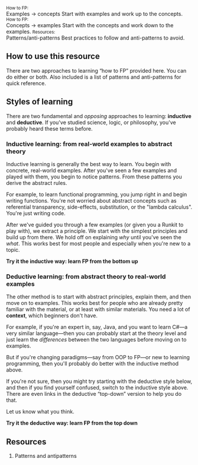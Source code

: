 
<Cards>
  <Card>
    <CardImage name='pattern.jpg' to='/inductive/' />
    <CardTitle>
      <small>How to FP:</small><br/>
      <Link to='/inductive/' aria-label='Bottom-up FP'>Examples &rarr; concepts</Link> 
    </CardTitle>
    <CardDescription>
      Start with examples and work up to the concepts.
    </CardDescription>
  </Card>
  <Card>
    <CardImage name='pattern.jpg' to='/deductive/' />
    <CardTitle>
      <small>How to FP:</small><br/>
      <Link to='/deductive/' aria-label='Top-down FP'>Concepts &rarr; examples</Link>
    </CardTitle>
    <CardDescription>
      Start with the concepts and work down to the examples.
    </CardDescription>
  </Card>
  <Card>
    <CardImage name='pattern.jpg' to='/patterns-antipatterns/' />
    <CardTitle>
      <small>Resources:</small><br/>
      <Link to='/patterns-antipatterns/' aria-label='Patterns and antipatterns'>Patterns/anti-patterns</Link>
    </CardTitle>
    <CardDescription>
      Best practices to follow and anti-patterns to avoid.
    </CardDescription>
  </Card>
</Cards>

## How to use this resource

There are two approaches to learning &ldquo;how to FP&rdquo; provided here. You can do either or both. Also included is a list of patterns and anti-patterns for quick reference.

## Styles of learning

There are two fundamental and _opposing_ approaches to learning: **inductive** and **deductive**. If you've studied science, logic, or philosophy, you've probably heard these terms before.

### Inductive learning: from real-world examples to abstract theory

Inductive learning is generally the best way to learn. You begin with concrete, real-world examples. After you've seen a few examples and played with them, you begin to notice patterns. From these patterns you derive the abstract rules.

For example, to learn functional programming, you jump right in and begin writing functions. You're not worried about abstract concepts such as referential transparency, side-effects, substitution, or the "lambda calculus". You're just writing code.

After we've guided you through a few examples (or given you a Runkit to play with), we extract a principle. We start with the simplest principles and build up from there. We hold off on explaining _why_ until you've seen the _what_. This works best for most people and especially when you're new to a topic.

<Link to='/inductive/' aria-label='bottom-up fp'><strong>Try it the inductive way: learn FP from the bottom up</strong></Link>

### Deductive learning: from abstract theory to real-world examples

The other method is to start with abstract principles, explain them, and then move on to examples. This works best for people who are already pretty familiar with the material, or at least with similar materials. You need a lot of **context**, which beginners don't have.

For example, if you're an expert in, say, Java, and you want to learn C#&mdash;a very similar language&mdash;then you can probably start at the theory level and just learn the _differences_ between the two languages before moving on to examples.

But if you're changing paradigms&mdash;say from OOP to FP&mdash;or new to learning programming, then you'll probably do better with the inductive method above.

If you're not sure, then you might try starting with the deductive style below, and then if you find yourself confused, switch to the inductive style above. There are even links in the deductive &ldquo;top-down&rdquo; version to help you do that.

Let us know what you think.

<Link to='/deductive/' aria-label='top-down fp'><strong>Try it the deductive way: learn FP from the top down</strong></Link>

## Resources

1. <Link to='/patterns-antipatterns/' aria-label='Patterns and antipatterns'>Patterns and antipatterns</Link>

